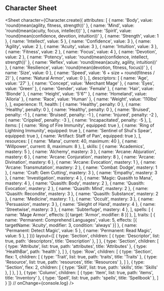 
## Character Sheet

<Sheet
  character={Character.create({
    attributes: [
      { name: 'Body', value: 'round(mean(agility, fitness, strength))' },
      { name: 'Mind', value: 'round(mean(acuity, focus, intellect))' },
      { name: 'Spirit', value: 'round(mean(confidence, devotion, intuition))' },
      { name: 'Strength', value: 1 },
      { name: 'Intellect', value: 5 },
      { name: 'Confidence', value: 3 },
      { name: 'Agility', value: 2 },
      { name: 'Acuity', value: 3 },
      { name: 'Intuition', value: 3 },
      { name: 'Fitness', value: 2 },
      { name: 'Focus', value: 4 },
      { name: 'Devotion', value: 2 },
      { name: 'Potency', value: 'round(mean(confidence, intellect, strength))' },
      { name: 'Reflex', value: 'round(mean(acuity, agility, intuition))' },
      { name: 'Resilience', value: 'round(mean(devotion, fitness, focus))' },
      { name: 'Size', value: 0 },
      { name: 'Speed', value: '6 + size + round(fitness / 2)' },
      { name: 'Natural Armor', value: 0 },
    ],
    descriptors: [
      { name: 'Age', value: '27' },
      { name: 'Concept', value: 'Merchant Mage' },
      { name: 'Eyes', value: 'Green' },
      { name: 'Gender', value: 'Female' },
      { name: 'Hair', value: 'Blonde' },
      { name: 'Height', value: '5\'6"' },
      { name: 'Homeland', value: 'Alloria' },
      { name: 'Race', value: 'Human' },
      { name: 'Weight', value: '110lbs' },
    ],
    experience: 11,
    health: [
      { name: 'Healthy', penalty: 0 },
      { name: 'Healthy', penalty: 0 },
      { name: 'Healthy', penalty: 0 },
      { name: 'Bruised', penalty: -1 },
      { name: 'Bruised', penalty: -1 },
      { name: 'Injured', penalty: -2 },
      { name: 'Crippled', penalty: -3 },
      { name: 'Incapacitated', penalty: -5 },
    ],
    items: [
      { name: 'Ring of Fire Immunity', equipped: true },
      { name: 'Ring of Lightning Immunity', equipped: true },
      { name: 'Sentinel of Shul\'s Spear', equipped: true },
      { name: 'Artifact: Staff of Pan', equipped: true },
    ],
    resources: [
      { name: 'Mana', current: 40, maximum: 40 },
      { name: 'Willpower', current: 8, maximum: 8 },
    ],
    skills: [
      { name: 'Academics', mastery: 5 },
      { name: 'Alchemy', mastery: 3 },
      { name: 'Arcane: Abjuration', mastery: 6 },
      { name: 'Arcane: Conjuration', mastery: 8 },
      { name: 'Arcane: Divination', mastery: 6 },
      { name: 'Arcane: Evocation', mastery: 1 },
      { name: 'Arcane: Transmutation', mastery: 2 },
      { name: 'Combat: Dodge', mastery: 1 },
      { name: 'Craft: Gem Cutting', mastery: 3 },
      { name: 'Empathy', mastery: 3 },
      { name: 'Investigation', mastery: 4 },
      { name: 'Magic: Quasith to Mana', mastery: 4 },
      { name: 'Quasith: Body', mastery: 2 },
      { name: 'Quasith: Evocation', mastery: 2 },
      { name: 'Quasith: Mind', mastery: 2 },
      { name: 'Quasith: Recondite', mastery: 3 },
      { name: 'Quasith: Substance', mastery: 2 },
      { name: 'Medicine', mastery: 1 },
      { name: 'Occult', mastery: 3 },
      { name: 'Persuasion', mastery: 3 },
      { name: 'Sleight of Hand', mastery: 4 },
      { name: 'Streetwise', mastery: 3 },
      { name: 'Subterfuge', mastery: 4 },
    ],
    spells: [
      { name: 'Mage Armor', effects: [{ target: 'Armor', modifier: 8 }] },
    ],
    traits: [
      { name: 'Permanent: Comprehend Languages', value: 5,
        effects: [{ targetName: 'Acuity', modifier: 3, condition: 'always' }]
      },
      { name: 'Permanent: Detect Magic', value: 5 },
      { name: 'Permanent: Read Magic', value: 5 },
    ]
  })}
  layout={[
    { type: 'Section', children: [
      { type: 'Descriptor', list: true, path: 'descriptors', title: 'Description' },
    ] },
    { type: 'Section', children: [
      { type: 'Attribute', list: true, path: 'attributes', title: 'Attributes' },
      { type: 'HealthBar', path: 'health' },
    ] },
    { type: 'Row', children: [
      { type: 'Section', flex: 1, children: [
        { type: 'Trait', list: true, path: 'traits', title: 'Traits' },
        { type: 'Resource', list: true, path: 'resources', title: 'Resources' },
      ] },
      { type: 'Section', flex: 2, children: [
        { type: 'Skill', list: true, path: 'skills', title: 'Skills' },
      ] },
    ] },
    { type: 'Column', children: [
      { type: 'Item', list: true, path: 'items', title: 'Inventory' },
      { type: 'Spell', list: true, path: 'spells', title: 'Spellbook' },
    ] }
  ]}
  // onChange={console.log}
/>
